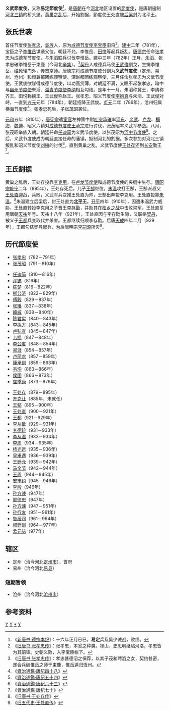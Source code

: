 '''义武節度使'''，又称'''易定節度使'''<ref>《[[s:新唐书/卷007|新唐书·德宗本纪]]》：十六年正月已巳，'''易定'''兵及吴少诚战，败绩。</ref>，是[[唐朝|唐朝]]在今[[河北|河北]]地区设置的[[節度使|節度使]]，是唐朝遏制[[河北三镇|河北三镇]]的桥头堡，[[黄巢之乱|黄巢之乱]]后，开始割据，節度使王处直被[[后梁|后梁]]封为北平王。

== 张氏世袭 ==

首任节度使[[張孝忠_(唐朝)|张孝忠]]，[[奚族|奚族]]人，原为[[成德节度使|成德节度使]][[李宝臣|李宝臣]]旧将<ref>《[[s:旧唐书/卷141|旧唐书·张孝忠传]]》：张孝忠，本奚之种类。禄山、史思明继陷河洛，孝忠皆为其前锋。史朝义败，入李宝臣帐下。</ref>。[[建中_(唐朝)|建中]]二年（781年），宝臣之子[[李惟岳|李惟岳]]谋袭父位，朝廷不允，李惟岳、[[田悦|田悦]]等起兵叛乱。[[唐德宗|唐德宗]]任命[[張孝忠_(唐朝)|张孝忠]]为成德军节度使，与朱滔联兵讨伐李惟岳。建中三年（782年）正月，[[朱滔|朱滔]]、张孝忠破李惟岳于束鹿（今河北[[辛集|辛集]]）。<ref>《[[s:旧唐书/卷141|旧唐书·张孝忠传]]》：孝忠甚德滔之保荐，以其子茂和聘滔之女，契约甚密，遂合兵破惟岳之师于束鹿，惟岳遁归恆州。</ref>[[契丹|契丹]]人成德兵马使[[王武俊|王武俊]]倒戈，生擒李惟岳，缢死辕门外，传首京师。唐德宗将成德节度使分割为'''义武节度使'''（定州、易州、沧州）和恒冀都团练观察使、深赵都团练观察使，三月任命张孝忠为义武节度使。王武俊欲谋得成德节度使，以功高赏薄，对朝廷不满，又瞧不起张孝忠，暗中与[[幽州节度使|幽州节度使]]朱滔、[[淄青节度使|淄青节度使]][[李纳|李纳]]相互勾结。是年十一月，朱滔称冀王，李纳称齐王、田悦称魏王、王武俊称赵王。张孝忠、昭义节度使[[李抱真|李抱真]]与朱滔、王武俊对峙，一直到[[兴元|兴元]]元年（784年），朝廷招降王武俊。[[贞元_(唐朝)|贞元]]二年（786年），沧州归属横海节度使<ref>《[[s:资治通鉴/卷232|資治通鑑·唐纪四十八]]》</ref>。张孝忠死后，子[[张茂昭|张茂昭]]袭位。

[[元和_(唐朝)|元和]]五年（810年），[[唐宪宗|唐宪宗]]遣[[宦官|宦官]]左神策中尉[[吐突承璀|吐突承璀]]率[[河东节度使|河东]]、[[义武节度使|义武]]、[[卢龙|卢龙]]、[[横海节度使|横海]]、[[魏博|魏博]]、昭义六镇对[[成德节度使|成德节度使]][[王承宗|王承宗]]进行讨伐，张茂昭率义武军参战。八月，张茂昭举族入朝。朝廷任命[[任迪简|任迪简]]为义武节度使。以张茂昭为[[河中节度使|河中节度使]]<ref>《[[s:资治通鉴/卷238|資治通鑑·唐纪五十四]]》</ref>。之后，义武节度使成为朝廷直接任命的藩镇，抵制河北的割据。多次参加对河北三镇叛乱和昭义节度使[[刘稹|刘稹]]的讨伐<ref>《[[s:资治通鉴/卷247|資治通鑑·唐纪六十三]]》</ref>。直到黄巢之乱，义武节度使[[王处存|王处存]]还到[[长安|长安]]勤王<ref>《[[s:资治通鉴/卷254|資治通鑑·唐纪七十]]》</ref>。

== 王氏割据 ==

黄巢之乱后，王处存投靠[[李克用|李克用]]，在[[卢龙节度使|卢龙节度使]]和成德节度使的夹缝中生存。[[唐昭宗|唐昭宗]][[乾宁|乾宁]]二年（895年），王处存死后，儿子[[王郜|王郜]]继位。[[朱温|朱温]]攻打王郜，王郜派叔父[[王处直|王处直]]迎战，兵败，义武军兵变推王处直为帅，王郜出奔投李克用。王处直投靠[[朱温|朱温]]。<ref>《[[s:旧唐书/卷182|旧唐书·王处存传]]》</ref>朱温建立后梁后，封王处直为'''[[北平_(五代)|北平]]王'''。[[開平_(年號)|开平]]四年（910年），因遭朱温武力威胁，王处直转投李克用之子晋王[[唐庄宗|李存勖]]，并助其在[[柏乡之战|柏乡之战]]中击败梁军，王处直复用唐朝[[天祐_(唐朝)|天祐]]年号。天祐十八年（921年），王处直因与李存勖生隙，又联络[[契丹|契丹]]，被义子[[王都|王都]]兵变取代并杀害。王都继续归顺李存勖。后唐[[天成_(李嗣源)|天成]]四年二月（929年），王都勾结契丹起兵，为后唐明宗[[李嗣源|李嗣源]]所灭<ref>《[[s:旧五代史/卷54|旧五代史·王处直传]]》</ref>。

==历代節度使==

*[[張孝忠_(唐朝)|张孝忠]]（782－791年）
*[[张茂昭|张茂昭]]（791－810年）

*[[任迪简|任迪简]]（810－816年）
*[[浑镐|浑镐]]（816年）
*[[陈楚_(唐朝)|陈楚]]（816－822年）
*[[柳公济|柳公济]]（822－829年）
*[[傅毅|傅毅]]（829－837年）
*[[张璠|张璠]]（837－838年）
*[[韩威_(唐朝)|韓威]]（838－840年）
*[[陈君实|陈君实]]（840－843年）
*[[李执方|李执方]]（843－845年）
*[[卢弘宣|卢弘宣]]（845－847年）
*[[韦损|韦损]]（847－848年）
*[[李公度|李公度]]（848－854年）
*[[郑涯|郑涯]]（854－857年）
*[[卢简求|卢简求]]（857－859年）
*[[康承训|康承训]]（859－863年）
*[[韦洵|韦洵]]（863－866年）
*[[侯固|侯固]]（866－873年）
*[[崔季康|崔季康]]（873－879年）

*[[王处存|王处存]]（879－895年）
*[[齐克让|齐克让]]（885年，未就任）
*[[王郜|王郜]]（895－900年）
*[[王处直|王处直]]（900－921年）
*[[王都|王都]]（921－929年）
*[[李从敏|李从敏]]（929－931年）
*[[李德珫|李德珫]]（931－933年）
*[[李从温|李从温]]（933－934年）
*[[李周|李周]]（934－935年）
*[[杨光远|杨光远]]（935－936年）
*[[皇甫遇|皇甫遇]]（936－939年）
*[[王廷允|王廷允]]（939－942年）
*[[马全节|马全节]]（942－944年）
*[[王周|王周]]（944－945年）
*[[安审约|安审约]]（945－946年）
*[[李殷|李殷]]（946年）
*[[孙方谏|孙方谏]]（947年）
*[[耶律忠|耶律忠]]（947年）
*[[孙方谏|孙方谏]]（947－951年）
*[[孙行友|孙行友]]（951－961年）
*[[昝居润|昝居润]]（961－964年）
*[[祁廷训|祁廷训]]（964－977年）
*[[孟元喆|孟元喆]]（977年）

==辖区==

*定州（治今河北[[定州市|定州市]]），首府
*易州（治今河北[[易县|易县]]）

=== 短期暂领 ===

*沧州（治今河北[[沧州市|沧州市]]）

==参考资料==

<div class="references-small">
<references />
</div>

{{唐朝藩镇节度使}}
{{五代十國藩鎮節度使}}
{{FiveDynasties-song-liao-jin}}

[[category:唐朝官制|Y]]
[[category:五代十国官制|Y]]
[[category:義武軍節度使|*]]
[[category:河北历史|Y]]